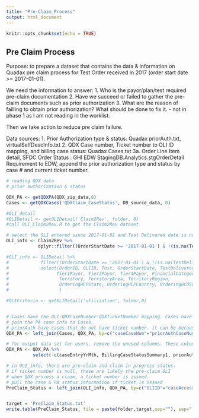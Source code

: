 ```yaml
---
title: "Pre-Claim_Process"
output: html_document
---
```


```r
knitr::opts_chunk$set(echo = TRUE)
```

## Pre Claim Process

Purpose: to prepare a dataset that contains the data & information on Quadax pre claim process for Test Order received in 2017
(order start date >= 2017-01-01).

We need the information to answer:
1. Who is the payor/plan/test required pre-claim documentation
2. Have we succeed or failed to gather the pre-claim documents such as prior authorization
3. What are the reason of failling to obtain prior authorization? What should be done to fix it. - not in phase 1 as I am not reading in the worklist.


Then we take action to reduce pre claim failure.

Data sources:
1. Prior Authorization type & status: Quadax priorAuth.txt, virtualSelfDescInfo.txt
2. QDX Case number, Ticket number to OLI ID mapping, and billing case status: Quadax Cases.txt
3a. Order Line Item detail, SFDC Order Status : GHI EDW StagingDB.Analytics.stgOrderDetail
    Requirement to EDW, append the prior authorization type and status by case # and current ticket number.


```r

# reading QDX data
# prior authorization & status

QDX_PA <- getQDXPA(QDX_zip_data,0)
Cases <- getQDXCases('QDXClaim_CaseStatus', DB_source_data, 0)

#OLI_detail
#OLIDetail <- getOLIDetail('Claim2Rev', folder, 0)
#call OLI_Claim2Rev.R to get the Claim2Rev dataset

# select the OLI entered since 2017-01-01 and Test Delivered date is not null
OLI_info <- Claim2Rev %>%
            dplyr::filter((OrderStartDate >= '2017-01-01') & !(is.na(TestDeliveredDate)))

#OLI_info <- OLIDetail %>%
#            filter((OrderStartDate >= '2017-01-01') & !(is.na(TestDeliveredDate))) %>%
#            select(OrderID, OLIID, Test, OrderStartDate, TestDeliveredDate, CurrentTicketNumber,
#                  Tier1Payor, Tier2Payor, Tier4Payor, FinancialCategory,
#                   Territory, TerritoryArea, TerritoryRegion,
#                   OrderingHCPState, OrderingHCPCountry, OrderingHCOState, OrderingHCOCountry, Specialty
#                   )

#OLICriteria <- getOLIDetail('utilization', folder,0)


# Cases have the OLI-QDXCaseNumber-QDXTicketNumber mapping. Cases have 0..1 PA Case
# join the PA case info to Cases.
# priorAuth have cases that do not have ticket number. it can be because priorAuth case is not required and no priorAuthCase is opened, or ticket has not be issued or system do not update the issued ticket number (then ticket number = 0)
QDX_PA <- left_join(Cases, QDX_PA, by=c("caseCaseNum"="priorAuthCaseNum"))

# for output data set for users, remove the unused columns. These columns are useful for debugging.
QDX_PA <- QDX_PA %>%
          select(-c(caseEntryYrMth, BillingCaseStatusSummary1, priorAuthTicketNum))

# in OLI_info, there are pre-claim and claim in progress status.
# if ticket number is null, these are likely the pre-claim OLI
# when QDX process a claim, a ticket number is issued.
# pull the case & PA status information if ticket is issued
PreClaim_Status <- left_join(OLI_info, QDX_PA, by=c("OLIID"="caseAccession", "CurrentTicketNumber"="caseTicketNum"))


target = 'PreClaim_Status.txt'
write.table(PreClaim_Status, file = paste(folder,target,sep=""), sep="|", row.names=FALSE, col.names=TRUE, na="")


```
